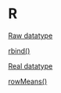 # R {-}

[Raw datatype](https://linkedin-learning.pxf.io/rweekly_atomics)

[rbind()](https://linkedin-learning.pxf.io/rbind)

[Real datatype](https://linkedin-learning.pxf.io/rweekly_atomics)

[rowMeans()](https://linkedin-learning.pxf.io/rweekly_colmeans)

